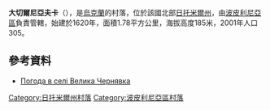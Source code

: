 {{coord|49|58|40|N|29|35|15|E|scale:30000|display=title}}

'''大切爾尼亞夫卡'''（{{lang-uk|Велика Чернявка}}），是[[烏克蘭|烏克蘭]]的村落，位於該國北部[[日托米爾州|日托米爾州]]，由[[波皮利尼亞區|波皮利尼亞區]]負責管轄，始建於1620年，面積1.78平方公里，海拔高度185米，2001年人口305。

==參考資料==
* [http://weather.in.ua/ua/zhitomirskaja/2835 Погода в селі Велика Чернявка] {{Wayback|url=http://weather.in.ua/ua/zhitomirskaja/2835 |date=20201029021529 }}

{{DEFAULTSORT:Велика Чернявка}}
[[Category:日托米爾州村落|Category:日托米爾州村落]]
[[Category:波皮利尼亞區村落|Category:波皮利尼亞區村落]]


{{Zhytomyr-geo-stub}}